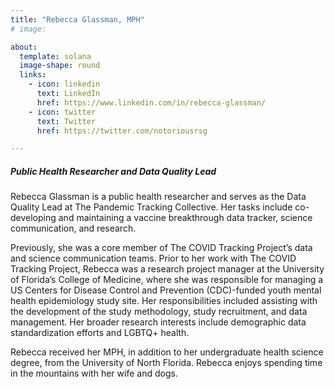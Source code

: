 ```yaml
---
title: "Rebecca Glassman, MPH"
# image: 

about:
  template: solana
  image-shape: round
  links:
    - icon: linkedin
      text: LinkedIn
      href: https://www.linkedin.com/in/rebecca-glassman/
    - icon: twitter
      text: Twitter
      href: https://twitter.com/notoriousrsg

---
```

##### Public Health Researcher and Data Quality Lead
Rebecca Glassman is a public health researcher and serves as the Data Quality Lead at The Pandemic Tracking Collective. Her tasks include co-developing and maintaining a vaccine breakthrough data tracker, science communication, and research. 

Previously, she was a core member of The COVID Tracking Project’s data and science communication teams. Prior to her work with The COVID Tracking Project, Rebecca was a research project manager at the University of Florida’s College of Medicine, where she was responsible for managing a US Centers for Disease Control and Prevention (CDC)-funded youth mental health epidemiology study site. Her responsibilities included assisting with the development of the study methodology, study recruitment, and data management. Her broader research interests include demographic data standardization efforts and LGBTQ+ health. 

Rebecca received her MPH, in addition to her undergraduate health science degree, from the University of North Florida. Rebecca enjoys spending time in the mountains with her wife and dogs.